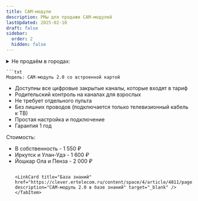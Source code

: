 ```yaml
---
title: CAM-модули
description: РМы для продажи CAM-модулей
lastUpdated: 2025-02-10
draft: false
sidebar:
  order: 2
  hidden: false
---
```




<Tabs>
    <TabItem label="CAM-модуль 2.0">
        <details>
            <summary>
                Не продаём в городах:
            </summary>
            - Брянск
            - Екатеринбург
            - Краснодар
            - Красноярск
            - Курск
            - Липецк (в г. Моршанск и пос. Моршанского р-на)
            - Нижний Новгород
            - Рязань
            - Самара, Сызрань
            - Санкт-Петербург
            - Томск
            - Тула
        </details>

    ```txt
    Модель: CAM-модуль 2.0 со встроенной картой
- Доступны все цифровые закрытые каналы, которые входят в тариф
- Родительский контроль на каналах для взрослых
- Не требует отдельного пульта
- Без лишних проводов (подключается только телевизионный кабель к ТВ)
- Простая настройка и подключение
- Гарантия 1 год

Стоимость:
- В собственность - 1 550 ₽
- Иркутск и Улан-Удэ - 1 600 ₽
- Йошкар Ола и Пенза - 2 000 ₽
    ```

    <LinkCard title="База знаний" href="https://clever.ertelecom.ru/content/space/4/article/4811/page/0" description="CAM-модуль 2.0 в базе знаний" target="_blank" />
  </TabItem>
</Tabs>
